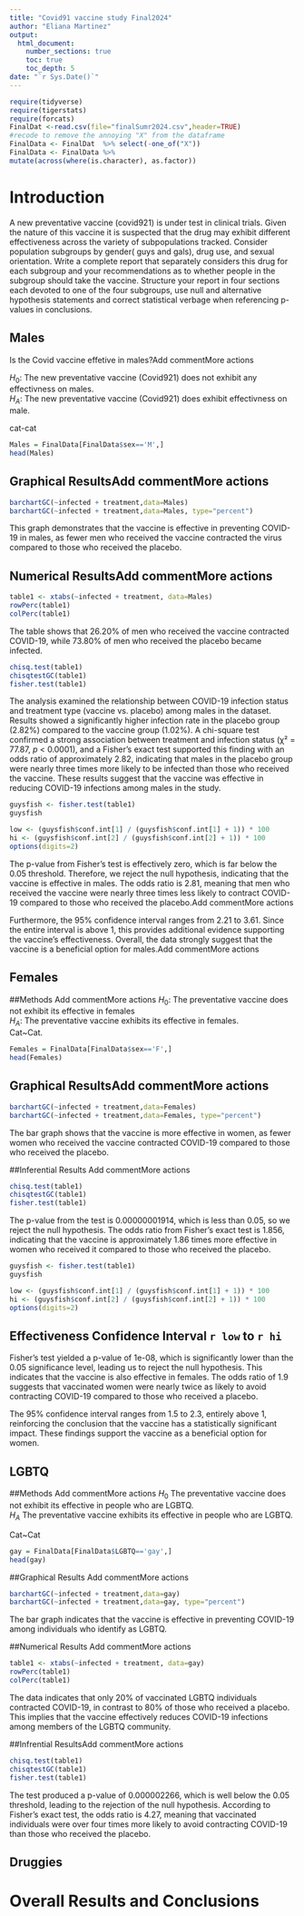 ```yaml
---
title: "Covid91 vaccine study Final2024"
author: "Eliana Martinez"
output: 
  html_document:
    number_sections: true
    toc: true
    toc_depth: 5
date: "`r Sys.Date()`" 
---
```


```r
require(tidyverse)
require(tigerstats)
require(forcats)
FinalDat <-read.csv(file="finalSumr2024.csv",header=TRUE)
#recode to remove the annoying "X" from the dataframe
FinalData <- FinalDat  %>% select(-one_of("X"))
FinalData <- FinalData %>%
mutate(across(where(is.character), as.factor))
```

# Introduction

A new  preventative vaccine (covid921) is under test in clinical trials. Given the nature of this vaccine it is suspected that the drug may exhibit different effectiveness across the variety of subpopulations tracked. Consider population subgroups by gender( guys and gals), drug use, and sexual orientation. Write a complete report that separately considers this drug for each subgroup and your recommendations as to whether people in the subgroup should take the vaccine. Structure your report in four sections each devoted to one of the four subgroups, use null and alternative hypothesis statements and correct statistical verbage when referencing p-values in conclusions.

## Males

Is the Covid vaccine effetive in males?Add commentMore actions

$H_0$: The new preventative vaccine (Covid921) does not exhibit any effectivness on males.  
$H_A$: The new preventative vaccine (Covid921) does exhibit effectivness on male.

cat-cat

```r
Males = FinalData[FinalData$sex=='M',]
head(Males)
```

## Graphical ResultsAdd commentMore actions

```r
barchartGC(~infected + treatment,data=Males)
barchartGC(~infected + treatment,data=Males, type="percent")
```

This graph demonstrates that the vaccine is effective in preventing COVID-19 in males, as fewer men who received the vaccine contracted the virus compared to those who received the placebo.

## Numerical ResultsAdd commentMore actions


```r
table1 <- xtabs(~infected + treatment, data=Males)
rowPerc(table1)
colPerc(table1)
```

The table shows that 26.20% of men who received the vaccine contracted COVID-19, while 73.80% of men who received the placebo became infected.


```r
chisq.test(table1)
chisqtestGC(table1)
fisher.test(table1)
```

The analysis examined the relationship between COVID-19 infection status and treatment type (vaccine vs. placebo) among males in the dataset. Results showed a significantly higher infection rate in the placebo group (2.82%) compared to the vaccine group (1.02%). A chi-square test confirmed a strong association between treatment and infection status (χ² = 77.87, *p* < 0.0001), and a Fisher's exact test supported this finding with an odds ratio of approximately 2.82, indicating that males in the placebo group were nearly three times more likely to be infected than those who received the vaccine. These results suggest that the vaccine was effective in reducing COVID-19 infections among males in the study.

```r
guysfish <- fisher.test(table1)
guysfish
```

```r
low <- (guysfish$conf.int[1] / (guysfish$conf.int[1] + 1)) * 100
hi <- (guysfish$conf.int[2] / (guysfish$conf.int[2] + 1)) * 100
options(digits=2)
```

The p-value from Fisher’s test is effectively zero, which is far below the 0.05 threshold. Therefore, we reject the null hypothesis, indicating that the vaccine is effective in males. The odds ratio is 2.81, meaning that men who received the vaccine were nearly three times less likely to contract COVID-19 compared to those who received the placebo.Add commentMore actions

Furthermore, the 95% confidence interval ranges from 2.21 to 3.61. Since the entire interval is above 1, this provides additional evidence supporting the vaccine’s effectiveness. Overall, the data strongly suggest that the vaccine is a beneficial option for males.Add commentMore actions


## Females
##Methods  Add commentMore actions
$H_0$: The preventative vaccine does not exhibit its effective in females        
$H_A$: The preventative vaccine exhibits its effective in females.  
Cat~Cat.

```r
Females = FinalData[FinalData$sex=='F',]
head(Females)
```

## Graphical ResultsAdd commentMore actions

```r
barchartGC(~infected + treatment,data=Females)
barchartGC(~infected + treatment,data=Females, type="percent")
```

The bar graph shows that the vaccine is more effective in women, as fewer women who received the vaccine contracted COVID-19 compared to those who received the placebo.

##Inferential Results Add commentMore actions

```r
chisq.test(table1)
chisqtestGC(table1)
fisher.test(table1)
```


The p-value from the test is 0.00000001914, which is less than 0.05, so we reject the null hypothesis. The odds ratio from Fisher’s exact test is 1.856, indicating that the vaccine is approximately 1.86 times more effective in women who received it compared to those who received the placebo.

```r
guysfish <- fisher.test(table1)
guysfish
```

```r
low <- (guysfish$conf.int[1] / (guysfish$conf.int[1] + 1)) * 100
hi <- (guysfish$conf.int[2] / (guysfish$conf.int[2] + 1)) * 100
options(digits=2)
```


## Effectiveness Confidence Interval `r low`  to `r hi`
Fisher’s test yielded a p-value of 1e-08, which is significantly lower than the 0.05 significance level, leading us to reject the null hypothesis. This indicates that the vaccine is also effective in females. The odds ratio of 1.9 suggests that vaccinated women were nearly twice as likely to avoid contracting COVID-19 compared to those who received a placebo.

The 95% confidence interval ranges from 1.5 to 2.3, entirely above 1, reinforcing the conclusion that the vaccine has a statistically significant impact. These findings support the vaccine as a beneficial option for women.


## LGBTQ

##Methods  Add commentMore actions
$H_0$ The preventative vaccine does not exhibit its effective in people who are LGBTQ.        
$H_A$ The preventative vaccine exhibits its effective in people who are LGBTQ. 

Cat~Cat

```r
gay = FinalData[FinalData$LGBTQ=='gay',]
head(gay)
```

##Graphical Results  Add commentMore actions

```r
barchartGC(~infected + treatment,data=gay)
barchartGC(~infected + treatment,data=gay, type="percent")
```

The bar graph indicates that the vaccine is effective in preventing COVID-19 among individuals who identify as LGBTQ.

##Numerical Results Add commentMore actions

```r
table1 <- xtabs(~infected + treatment, data=gay)
rowPerc(table1)
colPerc(table1)
```

The data indicates that only 20% of vaccinated LGBTQ individuals contracted COVID-19, in contrast to 80% of those who received a placebo. This implies that the vaccine effectively reduces COVID-19 infections among members of the LGBTQ community.

##Infrential ResultsAdd commentMore actions

```r
chisq.test(table1)
chisqtestGC(table1)
fisher.test(table1)
```

The test produced a p-value of 0.000002266, which is well below the 0.05 threshold, leading to the rejection of the null hypothesis. According to Fisher’s exact test, the odds ratio is 4.27, meaning that vaccinated individuals were over four times more likely to avoid contracting COVID-19 than those who received the placebo.

## Druggies


# Overall Results and Conclusions